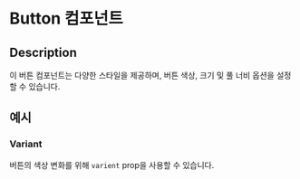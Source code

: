 # Button 컴포넌트

## Description

이 버튼 컴포넌트는 다양한 스타일을 제공하며, 버튼 색상, 크기 및 풀 너비 옵션을 설정할 수 있습니다.

## 예시

### Variant

버튼의 색상 변화를 위해 `varient` prop을 사용할 수 있습니다.
